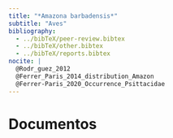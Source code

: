 ```yaml
---
title: "*Amazona barbadensis*"
subtitle: "Aves"
bibliography: 
  - ../bibTeX/peer-review.bibtex
  - ../bibTeX/other.bibtex
  - ../bibTeX/reports.bibtex
nocite: |
  @Rodr_guez_2012
  @Ferrer_Paris_2014_distribution_Amazon
  @Ferrer-Paris_2020_Occurrence_Psittacidae
---
```




# Documentos

::: {#refs}
:::